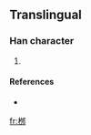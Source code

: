 ==Translingual==

===Han character===
{{Han char|rn=75|rad=木|as=06|sn=10|four=|canj=木弓戈中 (DNIL)}}

# {{defn|Han|sort=木06}}

====References====
* {{Han ref|kx=0526.211|hdz=21187.041|uh=685E|ud=26718}}

[[fr:桞]]